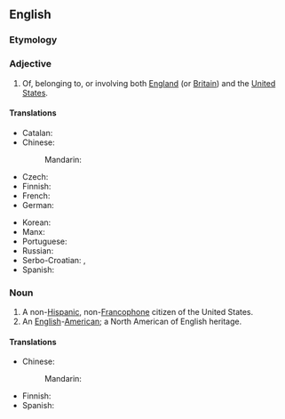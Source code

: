 ==English==
{{wikipedia}}

===Etymology===
{{prefix|en|Anglo|American}}

===Adjective===
{{en-adj|-}}

# Of, belonging to, or involving both [[England]] (or [[Britain]]) and the [[United States]].

====Translations====
{{trans-top|of relating to England and USA}}
* Catalan: {{t+|ca|angloamericà}}
* Chinese:
*: Mandarin: {{t|cmn|[[英美]][[的]]|tr=Yīng-Měi de}}
* Czech: {{t|cs|angloamerický|m}}
* Finnish: {{t+|fi|angloamerikkalainen}}
* French: {{t+|fr|anglo-américain}}
* German: {{t+|de|angloamerikanisch}}
{{trans-mid}}
* Korean: {{t|ko|잉글랜드계 미국인|sc=Kore}}
* Manx: {{t|gv|Anglo-Americaanagh}}
* Portuguese: {{t+|pt|anglo-americano}}
* Russian: {{t+|ru|англо-америка́нский}}
* Serbo-Croatian: {{t+|sh|angloamerički}}, {{t|sh|англоамерички}}
* Spanish: {{t+|es|angloamericano}}
{{trans-bottom}}

===Noun===
{{en-noun}}

# A non-[[Hispanic]], non-[[Francophone]] citizen of the United States.
# An [[English]]-[[American]]; a North American of English heritage.

====Translations====
{{trans-top|white citizen of the United States}}
* Chinese:
*: Mandarin: {{t-needed|cmn}}
{{trans-mid}}
* Finnish: {{t|fi|[[valkoinen]] [[amerikkalainen]]}}
* Spanish: {{t-needed|es}}
{{trans-bottom}}

{{trans-see|English-American}}